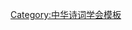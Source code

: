 {{Navbox
| name   = 中华诗词学会第二届理事会
| title  = [[中华诗词学会]]第二届理事会
| above  = 2004年12月－2010年5月
| bodyclass = hlist
| group1 = 名誉会长
| list1  = 
* [[臧克家|{{Box|臧克家}}]]
* [[布赫|布　赫]]
* [[孙孚凌]]
* [[馬萬祺]]
* [[杨汝岱]]
* [[夏征农|{{Box|夏征农}}]]
* [[贺敬之]]
* [[张锲|张　锲]]
* [[王巨才]]
* [[李锐 (1917年)|李　锐]]
* [[李汝伦|{{Box|李汝伦}}]]
* [[强晓初|{{Box|强晓初}}]]
* [[刘征 (1926年)|刘　征]]
* [[霍松林]]
* [[杨叔子]]
* [[马识途]]
* [[杨应彬]]
| group2 = 荣誉会长
| list2  = [[林世铿]]
| group3 = 会长
| list3  = [[孙轶青]]
| group4 = 常务副会长
| list4  = [[郑伯农]]
| group5 = 副会长
| list5  = 
* [[丁国成]]
* [[王亚平 (1949年)|王亚平]]
* [[刘麒子]]
* [[杨逸明]]
* [[张福有]]
* [[武正国]]
* [[钟振振]]
* [[赵焱森]]
* [[赵京战]]
* [[星汉|星　汉]]
* [[宣奉华]]
* [[晨崧|晨　崧]]
* [[雍文华]]
| group6 = 秘书长
| list6  = [[王德虎]]
| group7 = 顾问
| list7  = 
* [[欧阳鹤]]
* [[梁东 (1932年)|梁　东]]
* [[周笃文]]
* [[杨金亭]]
* [[张结|张　结]]
* [[林从龙]]
* [[蔡厚示]]
* [[袁第锐|{{Box|袁第锐}}]]
* [[阚家蓂]]
* [[叶嘉莹]]
* [[周克玉]]
* [[陈雷 (1917年)|{{Box|陈　雷}}]]
* [[张岳琦]]
* [[钟家佐]]
* [[陈昊苏]]
* [[谈立人]]
* [[张作斌]]
* [[段天顺]]
* [[查济民|{{Box|查济民}}]]
* [[刘成果]]
* [[郭世昌]]
* [[凌启鸿]]
* [[何郝炬]]
* [[苗枫林]]
* [[郭洪岐]]
* [[杨资元]]
* [[张汉青]]
* [[欧初|欧　初]]
* [[胡世厚]]
* [[刘人寿]]
* [[吴丈蜀|{{Box|吴丈蜀}}]]
* [[张璋 (1917年)|张　璋]]
* [[王充闾]]
* [[谭克平]]
* [[林恭祖]]
* [[叶玉超]]
* [[丁芒|丁　芒]]
* [[丁方明]]
* [[马萧萧]]
* [[杨析综]]
* [[李维嘉 (1918年)|李维嘉]]
* [[冉砚农]]
* [[李书卷]]
* [[唐双宁]]
* [[萧耀堂|肖耀堂]]
* [[袁忠秀]]
* [[郑欣淼]]
| below  = 标注：{{Box|任内逝世}}
}}<noinclude>
{{collapsible option}}
[[Category:中华诗词学会模板]]
</noinclude>